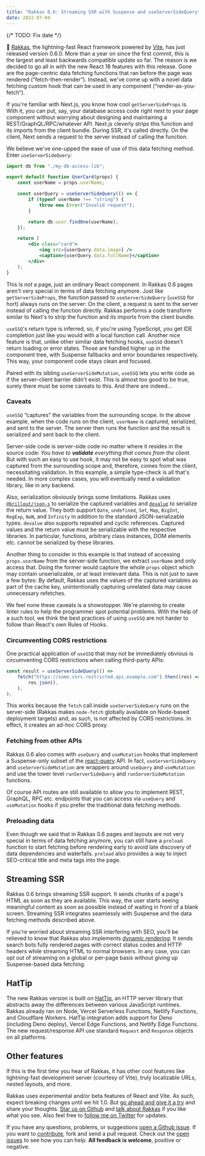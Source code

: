 ```yaml
---
title: "Rakkas 0.6: Streaming SSR with Suspense and useServerSideQuery"
date: 2022-07-04
---
```


{/* TODO: Fix date */}

💃 [Rakkas](https://github.com/rakkasjs/rakkasjs), the lightning-fast React framework powered by [Vite](https://vitejs.dev), has just released version 0.6.0. More than a year on since the first commit, this is the largest and least backwards compatible update so far. The reason is we decided to go all in with the new React 18 features with this release. Gone are the page-centric data fetching functions that ran before the page was rendered (“fetch-then-render”). Instead, we've come up with a novel data fetching custom hook that can be used in any component (“render-as-you-fetch“).

If you're familiar with Next.js, you know how cool `getServerSideProps` is. With it, you can put, say, your database access code right next to your page component without worrying about designing and maintaining a REST/GraphQL/RPC/whatever API. Next.js cleverly strips this function and its imports from the client bundle. During SSR, it's called directly. On the client, Next sends a request to the server instead of calling the function.

We believe we've one-upped the ease of use of this data fetching method. Enter `useServerSideQuery`:

```jsx
import db from "./my-db-access-lib";

export default function UserCard(props) {
	const userName = props.userName;

	const userQuery = useServerSideQuery(() => {
		if (typeof userName !== "string") {
			throw new Error("Invalid request");
		}

		return db.user.findOne(userName);
	});

	return (
		<div class="card">
			<img src={userQuery.data.image} />
			<caption>{userQuery.data.fullName}</caption>
		</div>
	);
}
```

This is _not_ a page, just an ordinary React component. In Rakkas 0.6 pages aren't very special in terms of data fetching anymore. Just like `getServerSideProps`, the function passed to `useServerSideQuery` (`useSSQ` for hort) always runs on the server: On the client, a request is sent to the server instead of calling the function directly. Rakkas performs a code transform similar to Next's to strip the function and its imports from the client bundle.

`useSSQ`'s return type is inferred, so, if you're using TypeScript, you get IDE completion just like you would with a local function call. Another nice feature is that, unlike other similar data fetching hooks, `useSSQ` doesn't return loading or error states. Those are handled higher up in the component tree, with Suspense fallbacks and error boundaries respectively. This way, your component code stays clean and focused.

Paired with its sibling `useServerSideMutation`, `useSSQ` lets you write code as if the server-client barrier didn't exist. This is almost too good to be true, surely there must be some caveats to this. And there are indeed...

### Caveats

`useSSQ` “captures” the variables from the surrounding scope. In the above example, when the code runs on the client, `userName` is captured, serialized, and sent to the server. The server then runs the function and the result is serialized and sent back to the client.

Server-side code is server-side code no matter where it resides in the source code: _You have to **validate** everything that comes from the client_. But with such an easy to use hook, it may not be easy to spot what was captured from the surrounding scope and, therefore, comes from the client, necessitating validation. In this example, a simple type-check is all that's needed. In more complex cases, you will eventually need a validation library, like in any backend.

Also, serialization obviously brings some limitations. Rakkas uses [`@brillout/json-s`](https://github.com/brillout/json-s) to serialize the captured variables and [`devalue`](https://github.com/Rich-Harris/devalue) to serialize the return value. They both support `Date`, `undefined`, `Set`, `Map`, `BigInt`, `RegExp`, `NaN`, and `Infinity` in addition to the standard JSON-serializable types. `devalue` also supports repeated and cyclic references. Captured values and the return value must be serializable with the respective libraries. In particular, functions, arbitrary class instances, DOM elements etc. cannot be serialized by these libraries.

Another thing to consider in this example is that instead of accessing `props.userName` from the server-side function, we extract `userName` and only access that. Doing the former would capture the whole `props` object which may contain unserializable, or at least irrelevant data. This is not just to save a few bytes: By default, Rakkas uses the values of the captured variables as part of the cache key, unintentionally capturing unrelated data may cause unnecessary refetches.

We feel none these caveats is a showstopper. We're planning to create linter rules to help the programmer spot potential problems. With the help of a such tool, we think the best practices of using `useSSQ` are not harder to follow than React's own Rules of Hooks.

### Circumventing CORS restrictions

One practical application of `useSSQ` that may not be immediately obvious is circumventing CORS restrictions when calling third-party APIs:

```ts
const result = useServerSideQuery(() =>
	fetch("https://some.cors.restricted.api.example.com").then((res) =>
		res.json(),
	),
);
```

This works because the `fetch` call inside `useServerSideQuery` runs on the server-side (Rakkas makes `node-fetch` globally available on Node-based deployment targets) and, as such, is not affected by CORS restrictions. In effect, it creates an ad-hoc CORS proxy.

### Fetching from other APIs

Rakkas 0.6 also comes with `useQuery` and `useMutation` hooks that implement a Suspense-only subset of the [react-query](https://react-query.tanstack.com) API. In fact, `useServerSideQuery` and `useServerSideMutation` are wrappers around `useQuery` and `useMutation` and use the lower level `runServerSideQuery` and `runServerSideMutation` functions.

Of course API routes are still available to allow you to implement REST, GraphQL, RPC etc. endpoints that you can access via `useQuery` and `useMutation` hooks if you prefer the traditional data fetching methods.

### Preloading data

Even though we said that in Rakkas 0.6 pages and layouts are not very special in terms of data fetching anymore, you can still have a `preload` function to start fetching before rendering early to avoid late discovery of data dependencies and waterfalls. `preload` also provides a way to inject SEO-critical title and meta tags into the page.

## Streaming SSR

Rakkas 0.6 brings streaming SSR support. It sends chunks of a page's HTML as soon as they are available. This way, the user starts seeing meaningful content as soon as possible instead of waiting in front of a blank screen. Streaming SSR integrates seamlessly with Suspense and the data fetching methods described above.

If you're worried about streaming SSR interfering with SEO, you'll be relieved to know that Rakkas also implements [dynamic rendering](https://huckabuy.com/technical-seo/dynamic-rendering): It sends search bots fully rendered pages with correct status codes and HTTP headers while streaming HTML to normal browsers. In any case, you can opt out of streaming on a global or per-page basis without giving up Suspense-based data fetching.

## HatTip

The new Rakkas version is built on [HatTip](https://github.com/hattipjs/hattip), an HTTP server library that abstracts away the differences between various JavaScript runtimes. Rakkas already ran on Node, Vercel Serverless Functions, Netlify Functions, and Cloudflare Workers. HatTip integration adds support for Deno (including Deno deploy), Vercel Edge Functions, and Netlify Edge Functions. The new request/response API use standard `Request` and `Response` objects on all platforms.

## Other features

If this is the first time you hear of Rakkas, it has other cool features like lightning-fast development server (courtesy of Vite), truly localizable URLs, nested layouts, and more.

Rakkas uses experimental and/or beta features of React and Vite. As such, expect breaking changes until we hit 1.0. But [go ahead and give it a try](https://stackblitz.com/edit/rakkas-demo-ts?file=src%2Fpages%2Fpage.tsx) and share your thoughts. [Star us on Github](https://github.com/rakkasjs/rakkasjs/stargazers) and [talk about Rakkas](https://twitter.com/intent/tweet?text=I%20gave%20%23RakkasJS%20a%20try!&url=https%3A%2F%2Fgithub.com%2Frakkasjs%2Frakkasjs) if you like what you see. Also feel free to [follow me on Twitter](https://twitter.com/cyco130) for updates.

If you have any questions, problems, or suggestions [open a Github issue](https://github.com/rakkasjs/rakkasjs/issues/new). If you want to [contribute](https://github.com/rakkasjs/rakkasjs/blob/main/CONTRIBUTING.md), fork and send a pull request. Check out the [open issues](https://github.com/rakkasjs/rakkasjs/issues) to see how you can help. **All feedback is welcome**, positive or negative.

